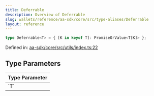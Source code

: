 ```yaml
---
title: Deferrable
description: Overview of Deferrable
slug: wallets/reference/aa-sdk/core/src/type-aliases/Deferrable
layout: reference
---
```


```ts
type Deferrable<T> = { [K in keyof T]: PromiseOrValue<T[K]> };
```

Defined in: [aa-sdk/core/src/utils/index.ts:22](https://github.com/alchemyplatform/aa-sdk/blob/08da565ff1e1b5bcae4581d79993c4ed9e522c16/aa-sdk/core/src/utils/index.ts#L22)

## Type Parameters

<table>
  <thead>
    <tr>
      <th align="left">Type Parameter</th>
    </tr>
  </thead>

  <tbody>
    <tr>
      <td>
        `T`
      </td>
    </tr>
  </tbody>
</table>
